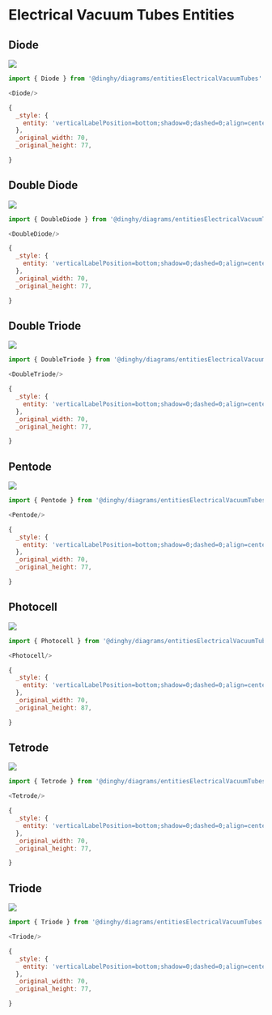 
# Electrical Vacuum Tubes Entities


## Diode

<Tabs>
  <TabItem value="Preview">

![](./diode.png#drawio)

  </TabItem>
  <TabItem value="Usage">
    
```js
import { Diode } from '@dinghy/diagrams/entitiesElectricalVacuumTubes'

<Diode/>
```

  </TabItem>
  <TabItem value="Definition">
    
```js
{
  _style: {
    entity: 'verticalLabelPosition=bottom;shadow=0;dashed=0;align=center;html=1;verticalAlign=top;shape=mxgraph.electrical.thermionic_devices.diode;',
  },
  _original_width: 70,
  _original_height: 77,

}
```

  </TabItem>
</Tabs>


## Double Diode

<Tabs>
  <TabItem value="Preview">

![](./double-diode.png#drawio)

  </TabItem>
  <TabItem value="Usage">
    
```js
import { DoubleDiode } from '@dinghy/diagrams/entitiesElectricalVacuumTubes'

<DoubleDiode/>
```

  </TabItem>
  <TabItem value="Definition">
    
```js
{
  _style: {
    entity: 'verticalLabelPosition=bottom;shadow=0;dashed=0;align=center;html=1;verticalAlign=top;shape=mxgraph.electrical.thermionic_devices.double_diode;',
  },
  _original_width: 70,
  _original_height: 77,

}
```

  </TabItem>
</Tabs>


## Double Triode

<Tabs>
  <TabItem value="Preview">

![](./double-triode.png#drawio)

  </TabItem>
  <TabItem value="Usage">
    
```js
import { DoubleTriode } from '@dinghy/diagrams/entitiesElectricalVacuumTubes'

<DoubleTriode/>
```

  </TabItem>
  <TabItem value="Definition">
    
```js
{
  _style: {
    entity: 'verticalLabelPosition=bottom;shadow=0;dashed=0;align=center;html=1;verticalAlign=top;shape=mxgraph.electrical.thermionic_devices.double_triode;',
  },
  _original_width: 70,
  _original_height: 77,

}
```

  </TabItem>
</Tabs>


## Pentode

<Tabs>
  <TabItem value="Preview">

![](./pentode.png#drawio)

  </TabItem>
  <TabItem value="Usage">
    
```js
import { Pentode } from '@dinghy/diagrams/entitiesElectricalVacuumTubes'

<Pentode/>
```

  </TabItem>
  <TabItem value="Definition">
    
```js
{
  _style: {
    entity: 'verticalLabelPosition=bottom;shadow=0;dashed=0;align=center;html=1;verticalAlign=top;shape=mxgraph.electrical.thermionic_devices.pentode;',
  },
  _original_width: 70,
  _original_height: 77,

}
```

  </TabItem>
</Tabs>


## Photocell

<Tabs>
  <TabItem value="Preview">

![](./photocell.png#drawio)

  </TabItem>
  <TabItem value="Usage">
    
```js
import { Photocell } from '@dinghy/diagrams/entitiesElectricalVacuumTubes'

<Photocell/>
```

  </TabItem>
  <TabItem value="Definition">
    
```js
{
  _style: {
    entity: 'verticalLabelPosition=bottom;shadow=0;dashed=0;align=center;html=1;verticalAlign=top;shape=mxgraph.electrical.thermionic_devices.photocell;',
  },
  _original_width: 70,
  _original_height: 87,

}
```

  </TabItem>
</Tabs>


## Tetrode

<Tabs>
  <TabItem value="Preview">

![](./tetrode.png#drawio)

  </TabItem>
  <TabItem value="Usage">
    
```js
import { Tetrode } from '@dinghy/diagrams/entitiesElectricalVacuumTubes'

<Tetrode/>
```

  </TabItem>
  <TabItem value="Definition">
    
```js
{
  _style: {
    entity: 'verticalLabelPosition=bottom;shadow=0;dashed=0;align=center;html=1;verticalAlign=top;shape=mxgraph.electrical.thermionic_devices.tetrode;',
  },
  _original_width: 70,
  _original_height: 77,

}
```

  </TabItem>
</Tabs>


## Triode

<Tabs>
  <TabItem value="Preview">

![](./triode.png#drawio)

  </TabItem>
  <TabItem value="Usage">
    
```js
import { Triode } from '@dinghy/diagrams/entitiesElectricalVacuumTubes'

<Triode/>
```

  </TabItem>
  <TabItem value="Definition">
    
```js
{
  _style: {
    entity: 'verticalLabelPosition=bottom;shadow=0;dashed=0;align=center;html=1;verticalAlign=top;shape=mxgraph.electrical.thermionic_devices.triode;',
  },
  _original_width: 70,
  _original_height: 77,

}
```

  </TabItem>
</Tabs>


